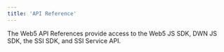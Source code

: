 ```yaml
---
title: 'API Reference'
---
```



<div>
  <p>The Web5 API References provide access to the Web5 JS SDK, DWN JS SDK, the SSI SDK, and SSI Service API.</p>
  <div className="grid grid-cols-2 gap-4">
  <ApiCard
      url="https://www.npmjs.com/package/@tbd54566975/web5"
      name="Web5 JavaScript SDK"
      description="The Web5 JS SDK provides a simple library for the necessary functionality needed to build Web5 apps at scale. It abstracts away much of the heavy-lifting and aims to make building Web5 apps as close to effortless as possible."
    />
    <ApiCard
      url="/docs/apis/ssi-service"
      name="SSI Service API"
      description="The Self Sovereign Identity Service (SSIS) facilitates all things relating to DIDs and Verifiable Credentials "
    />
    <ApiCard
      url="https://tbd54566975.github.io/dwn-sdk-js/"
      name="DWN JavaScript SDK"
      description="A decentralized personal and application data storage and message relay node, as defined in the DIF Decentralized Web Node specification. Users may have multiple Nodes that replicate their data between them."
    />
    <ApiCard
      url="https://pkg.go.dev/github.com/TBD54566975/ssi-sdk"
      name="SSI SDK - Go Docs"
      description=" The ssi-sdk intends to provide flexible functionality based on a set of standards-based primitives for building decentralized identity applications in a modular manner: with limited dependencies between components."
    />
  </div>
</div>
